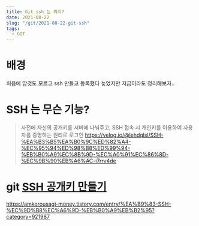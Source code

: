 ```yaml
---
title: Git ssh 는 뭐지?
date: 2021-08-22
slug: "/git/2021-08-22-git-ssh"
tags:
  - GIT
---
```


# 배경
처음에 암것도 모르고
ssh 만들고 등록했다
늦었지만 지금이라도 정리해보자..

# SSH 는 무슨 기능?

> 사전에 자신의 공개키를 서버에 나눠주고, SSH 접속 시 개인키를 이용하여 사용자를 증명하는 원리로 로그인
https://velog.io/@lehdqlsl/SSH-%EA%B3%B5%EA%B0%9C%ED%82%A4-%EC%95%94%ED%98%B8%ED%99%94-%EB%B0%A9%EC%8B%9D-%EC%A0%91%EC%86%8D-%EC%9B%90%EB%A6%AC-i7rrv4de
# git [SSH 공개키 만들기](https://git-scm.com/book/ko/v2/Git-%EC%84%9C%EB%B2%84-SSH-%EA%B3%B5%EA%B0%9C%ED%82%A4-%EB%A7%8C%EB%93%A4%EA%B8%B0)





https://amkorousagi-money.tistory.com/entry/%EA%B9%83-SSH-%EC%9D%B8%EC%A6%9D-%EB%B0%A9%EB%B2%95?category=921987